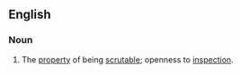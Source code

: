 ==English==

===Noun===
{{en-noun|-|scrutabilities}}

# The [[property]] of being [[scrutable]]; openness to [[inspection]].